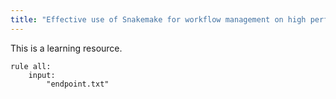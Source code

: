 ```yaml
---
title: "Effective use of Snakemake for workflow management on high performance compute clusters"
---
```


This is a learning resource.

```snakemake
rule all:
    input:
        "endpoint.txt"
```
